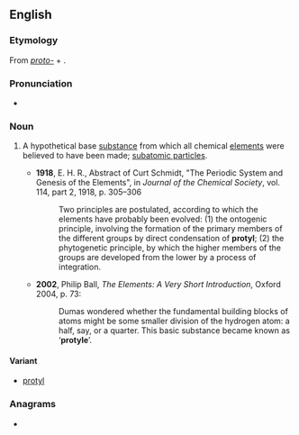 ==English==

===Etymology===
From ''[[proto-]]'' + {{etyl|grc|en}} {{m|grc|ὕλη||timber, material}}.

===Pronunciation===
* {{IPA|/ˈpɹəʊtaɪl/|lang=en}}

===Noun===
{{en-noun|~}}

# {{lb|en|physics|chemistry|historical}} A hypothetical base [[substance]] from which all chemical [[elements]] were believed to have been made; [[subatomic particles]].
#* '''1918''', E. H. R., Abstract of Curt Schmidt, "The Periodic System and Genesis of the Elements", in ''Journal of the Chemical Society'', vol. 114, part 2, 1918, p. 305–306
#*: Two principles are postulated, according to which the elements have probably been evolved: (1) the ontogenic principle, involving the formation of the primary members of the different groups by direct condensation of '''protyl'''; (2) the phytogenetic principle, by which the higher members of the groups are developed from the lower by a process of integration.
#* '''2002''', Philip Ball, ''The Elements: A Very Short Introduction'', Oxford 2004, p. 73:
#*: Dumas wondered whether the fundamental building blocks of atoms might be some smaller division of the hydrogen atom: a half, say, or a quarter. This basic substance became known as ‘'''protyle'''’.

====Variant====
* [[protyl]]

===Anagrams===
* {{anagrams|en|a=eloprty|pteroyl}}